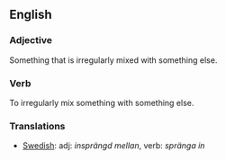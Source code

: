 ==English==

===Adjective===

Something that is irregularly mixed with something else.

===Verb===

To irregularly mix something with something else.

===Translations===

*[[Swedish]]: adj: ''insprängd mellan'', verb: ''spränga in''